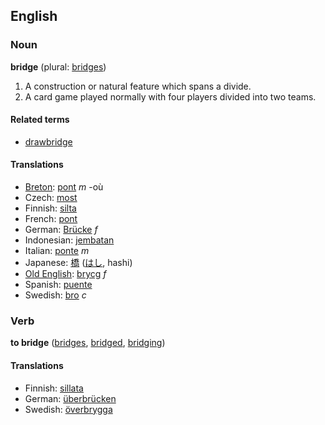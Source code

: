 ==English==
=== Noun ===
'''bridge''' (plural: [[bridges]])
<ol>
<li>A construction or natural feature which spans a divide.</li>
<li>A card game played normally with four players divided into two teams.</li>
</ol>
==== Related terms ====
*[[drawbridge]]

==== Translations ====
*[[Breton]]: [[pont]] ''m'' -où
*Czech: [[most]]
*Finnish: [[silta]]
*French: [[pont]]
*German: [[Brücke]] ''f''
*Indonesian: [[jembatan]]
*Italian: [[ponte]] ''m''
*Japanese: [[橋]] ([[はし]], hashi)
*[[Old English]]: [[brycg]] ''f''
*Spanish: [[puente]]
*Swedish: [[bro]] ''c''

===Verb===
'''to bridge''' ([[bridges]], [[bridged]], [[bridging]])

====Translations====
*Finnish: [[sillata]]
*German: [[überbrücken]]
*Swedish: [[överbrygga]] <!---??--->